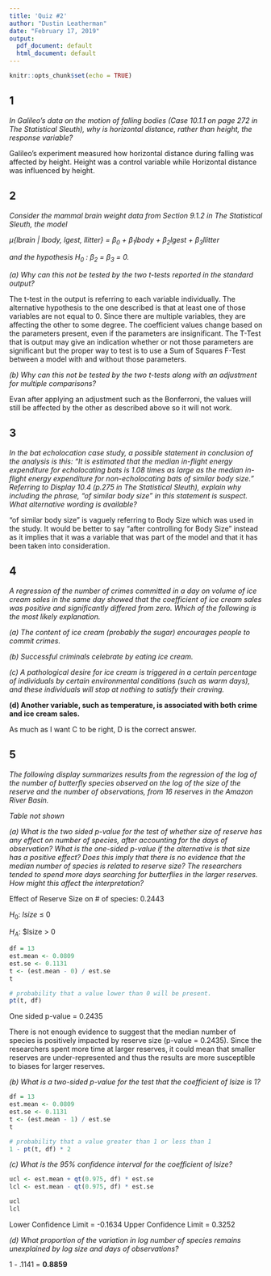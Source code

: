 ```yaml
---
title: 'Quiz #2'
author: "Dustin Leatherman"
date: "February 17, 2019"
output:
  pdf_document: default
  html_document: default
---
```


```r
knitr::opts_chunk$set(echo = TRUE)
```

## 1

*In Galileo’s data on the motion of falling bodies (Case 10.1.1 on page 272 in The Statistical Sleuth), why is horizontal distance, rather than height, the response variable?*

Galileo's experiment measured how horizontal distance during falling was affected by height. Height was a control variable while Horizontal distance was influenced by height.

## 2

*Consider the mammal brain weight data from Section 9.1.2 in The Statistical Sleuth, the model*

*$\mu${lbrain | lbody, lgest, llitter} = $\beta_0$ + $\beta_1$lbody + $\beta_2$lgest + $\beta_3$llitter*

*and the hypothesis $H_0$ : $\beta_2$ = $\beta_3$ = 0.*

*(a) Why can this not be tested by the two t-tests reported in the standard output?*

The t-test in the output is referring to each variable individually. The alternative hypothesis to the one described is that at least one of those variables are not equal to 0. Since there are multiple variables, they are affecting the other to some degree. The coefficient values change based on the parameters present, even if the parameters are insignificant. The T-Test that is output may give an indication whether or not those parameters are significant but the proper way to test is to use a Sum of Squares F-Test between a model with and without those parameters.

*(b) Why can this not be tested by the two t-tests along with an adjustment for multiple comparisons?*

Evan after applying an adjustment such as the Bonferroni, the values will still be affected by the other as described above so it will not work.

## 3

*In the bat echolocation case study, a possible statement in conclusion of the analysis is this: “It is estimated that the median in-flight energy expenditure for echolocating bats is 1.08 times as large as the median in-flight energy expenditure for non-echolocating bats of similar body size.” Referring to Display 10.4 (p.275 in The Statistical Sleuth), explain why including the phrase, “of similar body size” in this statement is suspect. What alternative wording is available?*

"of similar body size" is vaguely referring to Body Size which was used in the study. It would be better to say "after controlling for Body Size" instead as it implies that it was a variable that was part of the model and that it has been taken into consideration.

## 4

*A regression of the number of crimes committed in a day on volume of ice cream sales in the same day showed that the coefficient of ice cream sales was positive and significantly differed from zero. Which of the following is the most likely explanation.*

*(a) The content of ice cream (probably the sugar) encourages people to commit crimes.*

*(b) Successful criminals celebrate by eating ice cream.*

*(c) A pathological desire for ice cream is triggered in a certain percentage of individuals by certain environmental conditions (such as warm days), and these individuals will stop at nothing to satisfy their craving.*

**(d) Another variable, such as temperature, is associated with both crime and ice cream sales.**

As much as I want C to be right, D is the correct answer.

## 5 

*The following display summarizes results from the regression of the log of the number of butterfly species observed on the log of the size of the reserve and the number of observations, from 16 reserves in the Amazon River Basin.*

*Table not shown*

*(a) What is the two sided p-value for the test of whether size of reserve has any effect on number of species, after accounting for the days of observation? What is the one-sided p-value if the alternative is that size has a positive effect? Does this imply that there is no evidence that the median number of species is related to reserve size? The researchers tended to spend more days searching for butterflies in the larger reserves. How might this affect the interpretation?*

Effect of Reserve Size on # of species: 0.2443

$H_0$: $lsize$ $\leq$ 0

$H_A$: $lsize > 0

```r
df = 13
est.mean <- 0.0809
est.se <- 0.1131
t <- (est.mean - 0) / est.se
t

# probability that a value lower than 0 will be present.
pt(t, df)
```
One sided p-value = 0.2435

There is not enough evidence to suggest that the median number of species is positively impacted by reserve size (p-value = 0.2435). Since the researchers spent more time at larger reserves, it could mean that smaller reserves are under-represented and thus the results are more susceptible to biases for larger reserves.

*(b) What is a two-sided p-value for the test that the coefficient of lsize is 1?*

```r
df = 13
est.mean <- 0.0809
est.se <- 0.1131
t <- (est.mean - 1) / est.se
t

# probability that a value greater than 1 or less than 1
1 - pt(t, df) * 2
```


*(c) What is the 95% confidence interval for the coefficient of lsize?*

```r
ucl <- est.mean + qt(0.975, df) * est.se
lcl <- est.mean - qt(0.975, df) * est.se

ucl
lcl
```

Lower Confidence Limit = -0.1634
Upper Confidence Limit = 0.3252

*(d) What proportion of the variation in log number of species remains unexplained by log size and days of observations?*

1 - .1141 = **0.8859**